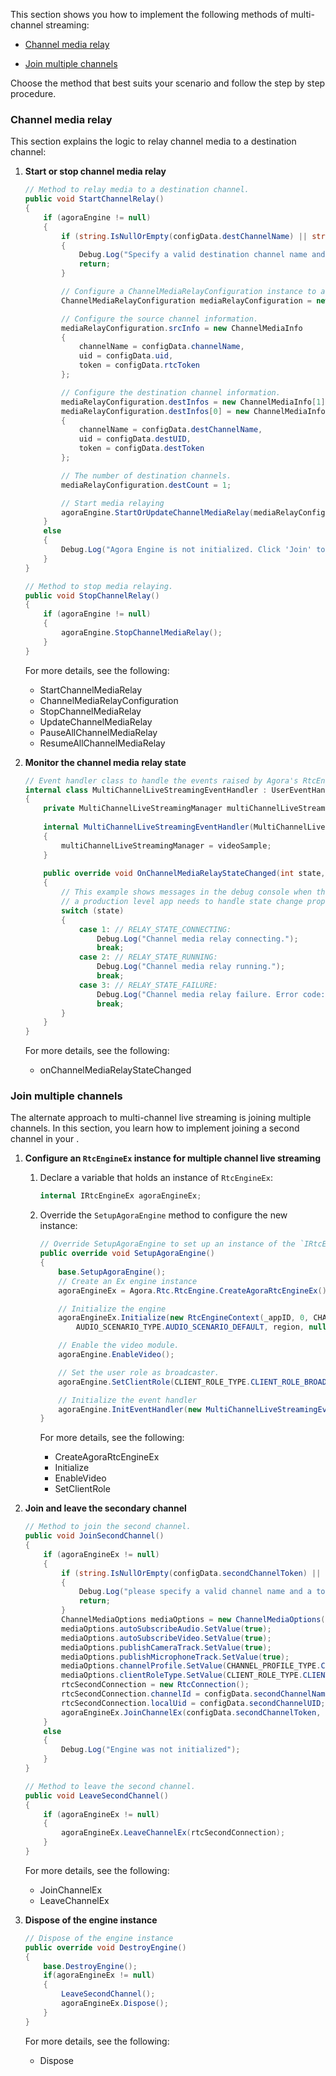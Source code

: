 <PlatformWrapper platform="unity">

This section shows you how to implement the following methods of multi-channel streaming:

-   [Channel media relay](#channel-media-relay)

-   [Join multiple channels](#implement-joining-multiple-channels)

Choose the method that best suits your scenario and follow the step by step procedure.

### Channel media relay

This section explains the logic to relay channel media to a destination channel:

1.  **Start or stop channel media relay**

    ```csharp
    // Method to relay media to a destination channel.
    public void StartChannelRelay()
    {
        if (agoraEngine != null)
        {
            if (string.IsNullOrEmpty(configData.destChannelName) || string.IsNullOrEmpty(configData.destToken))
            {
                Debug.Log("Specify a valid destination channel name and token.");
                return;
            }

            // Configure a ChannelMediaRelayConfiguration instance to add source/destination channels.
            ChannelMediaRelayConfiguration mediaRelayConfiguration = new ChannelMediaRelayConfiguration();

            // Configure the source channel information.
            mediaRelayConfiguration.srcInfo = new ChannelMediaInfo
            {
                channelName = configData.channelName,
                uid = configData.uid,
                token = configData.rtcToken
            };

            // Configure the destination channel information.
            mediaRelayConfiguration.destInfos = new ChannelMediaInfo[1];
            mediaRelayConfiguration.destInfos[0] = new ChannelMediaInfo
            {
                channelName = configData.destChannelName,
                uid = configData.destUID,
                token = configData.destToken
            };

            // The number of destination channels.
            mediaRelayConfiguration.destCount = 1;

            // Start media relaying
            agoraEngine.StartOrUpdateChannelMediaRelay(mediaRelayConfiguration);
        }
        else
        {
            Debug.Log("Agora Engine is not initialized. Click 'Join' to join the primary channel and then join the second channel.");
        }
    }

    // Method to stop media relaying.
    public void StopChannelRelay()
    {
        if (agoraEngine != null)
        {
            agoraEngine.StopChannelMediaRelay();
        }
    }
    ```
    For more details, see the following:

    - <Link to= "{{global.API_REF_UNITY_ROOT}}/class_irtcengine.html#api_irtcengine_startchannelmediarelay">StartChannelMediaRelay</Link>
    - <Link to= "{{global.API_REF_UNITY_ROOT}}/class_channelmediarelayconfiguration.html">ChannelMediaRelayConfiguration</Link>
    - <Link to= "{{global.API_REF_UNITY_ROOT}}/class_irtcengine.html#api_irtcengine_stopchannelmediarelay">StopChannelMediaRelay</Link>
    - <Link to= "{{global.API_REF_UNITY_ROOT}}/class_irtcengine.html#api_irtcengine_updatechannelmediarelay">UpdateChannelMediaRelay</Link>
    - <Link to= "{{global.API_REF_UNITY_ROOT}}/class_irtcengine.html#api_irtcengine_pauseallchannelmediarelay">PauseAllChannelMediaRelay</Link>
    - <Link to= "{{global.API_REF_UNITY_ROOT}}/class_irtcengine.html#api_irtcengine_resumeallchannelmediarelay">ResumeAllChannelMediaRelay</Link>

2.  **Monitor the channel media relay state**

    ```csharp
    // Event handler class to handle the events raised by Agora's RtcEngine instance
    internal class MultiChannelLiveStreamingEventHandler : UserEventHandler
    {
        private MultiChannelLiveStreamingManager multiChannelLiveStreamingManager;
        
        internal MultiChannelLiveStreamingEventHandler(MultiChannelLiveStreamingManager videoSample) : base(videoSample)
        {
            multiChannelLiveStreamingManager = videoSample;
        }
        
        public override void OnChannelMediaRelayStateChanged(int state, int code)
        {
            // This example shows messages in the debug console when the relay state changes,
            // a production level app needs to handle state change properly.
            switch (state)
            {
                case 1: // RELAY_STATE_CONNECTING:
                    Debug.Log("Channel media relay connecting.");
                    break;
                case 2: // RELAY_STATE_RUNNING:
                    Debug.Log("Channel media relay running.");
                    break;
                case 3: // RELAY_STATE_FAILURE:
                    Debug.Log("Channel media relay failure. Error code: " + code);
                    break;
            }
        }
    }
    ```

    For more details, see the following:
    - <Link to= "{{global.API_REF_UNITY_ROOT}}/class_irtcengineeventhandler.html#callback_irtcengineeventhandler_onchannelmediarelaystatechanged">onChannelMediaRelayStateChanged</Link>

### Join multiple channels

The alternate approach to multi-channel live streaming is joining multiple channels. In this section, you learn how to implement joining a second channel in your <Vpl k="CLIENT" />. 

1.  **Configure an `RtcEngineEx` instance for multiple channel live streaming**

    1. Declare a variable that holds an instance of `RtcEngineEx`:

        ```csharp
        internal IRtcEngineEx agoraEngineEx;
        ```

    1. Override the `SetupAgoraEngine` method to configure the new instance: 

        ```csharp
        // Override SetupAgoraEngine to set up an instance of the `IRtcEngineEx` engine.
        public override void SetupAgoraEngine()
        {
            base.SetupAgoraEngine();
            // Create an Ex engine instance
            agoraEngineEx = Agora.Rtc.RtcEngine.CreateAgoraRtcEngineEx();

            // Initialize the engine
            agoraEngineEx.Initialize(new RtcEngineContext(_appID, 0, CHANNEL_PROFILE_TYPE.CHANNEL_PROFILE_LIVE_BROADCASTING,
                AUDIO_SCENARIO_TYPE.AUDIO_SCENARIO_DEFAULT, region, null));

            // Enable the video module.
            agoraEngine.EnableVideo();

            // Set the user role as broadcaster.
            agoraEngine.SetClientRole(CLIENT_ROLE_TYPE.CLIENT_ROLE_BROADCASTER);

            // Initialize the event handler
            agoraEngine.InitEventHandler(new MultiChannelLiveStreamingEventHandler(this));
        }
        ```
        For more details, see the following:
       
        - <Link to= "{{global.API_REF_UNITY_ROOT}}/class_irtcengineex.html#api_createagorartcengineex">CreateAgoraRtcEngineEx</Link>
        - <Link to= "{{global.API_REF_UNITY_ROOT}}/class_irtcengine.html#api_irtcengine_initialize">Initialize</Link>
        - <Link to= "{{global.API_REF_UNITY_ROOT}}/class_irtcengine.html#api_irtcengine_enablevideo">EnableVideo</Link>
        - <Link to= "{{global.API_REF_UNITY_ROOT}}/class_irtcengine.html#api_irtcengine_setclientrole">SetClientRole</Link>

2.  **Join and leave the secondary channel**

    ```csharp
    // Method to join the second channel.
    public void JoinSecondChannel()
    {
        if (agoraEngineEx != null)
        {
            if (string.IsNullOrEmpty(configData.secondChannelToken) || string.IsNullOrEmpty(configData.secondChannelName))
            {
                Debug.Log("please specify a valid channel name and a token for the second channel");
                return;
            }
            ChannelMediaOptions mediaOptions = new ChannelMediaOptions();
            mediaOptions.autoSubscribeAudio.SetValue(true);
            mediaOptions.autoSubscribeVideo.SetValue(true);
            mediaOptions.publishCameraTrack.SetValue(true);
            mediaOptions.publishMicrophoneTrack.SetValue(true);
            mediaOptions.channelProfile.SetValue(CHANNEL_PROFILE_TYPE.CHANNEL_PROFILE_LIVE_BROADCASTING);
            mediaOptions.clientRoleType.SetValue(CLIENT_ROLE_TYPE.CLIENT_ROLE_BROADCASTER);
            rtcSecondConnection = new RtcConnection();
            rtcSecondConnection.channelId = configData.secondChannelName;
            rtcSecondConnection.localUid = configData.secondChannelUID;
            agoraEngineEx.JoinChannelEx(configData.secondChannelToken, rtcSecondConnection, mediaOptions);
        }
        else
        {
            Debug.Log("Engine was not initialized");
        }
    }

    // Method to leave the second channel.
    public void LeaveSecondChannel()
    {
        if (agoraEngineEx != null)
        {
            agoraEngineEx.LeaveChannelEx(rtcSecondConnection);
        }
    }
    ```
    For more details, see the following:

    - <Link to= "{{global.API_REF_UNITY_ROOT}}/class_irtcengineex.html#api_irtcengine_irtcengineex_joinchannelex">JoinChannelEx</Link>
    - <Link to= "{{global.API_REF_UNITY_ROOT}}/class_irtcengineex.html#api_irtcengine_irtcengineex_leavechannelex">LeaveChannelEx</Link>

1. **Dispose of the engine instance**

    ```csharp
    // Dispose of the engine instance
    public override void DestroyEngine()
    {
        base.DestroyEngine();
        if(agoraEngineEx != null)
        {
            LeaveSecondChannel();
            agoraEngineEx.Dispose();
        }
    }
    ```
    For more details, see the following:

    - <Link to= "{{global.API_REF_UNITY_ROOT}}/class_irtcengine.html#api_irtcengine_release">Dispose</Link>
 

</PlatformWrapper>